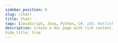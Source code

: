 ---
sidebar_position: 6
slug: /chatr
title: Chatr
tags: [JavaScript, Java, Python, C#, iOS, Kotlin]
description: Create a doc page with rich content.
hide_title: true
---
